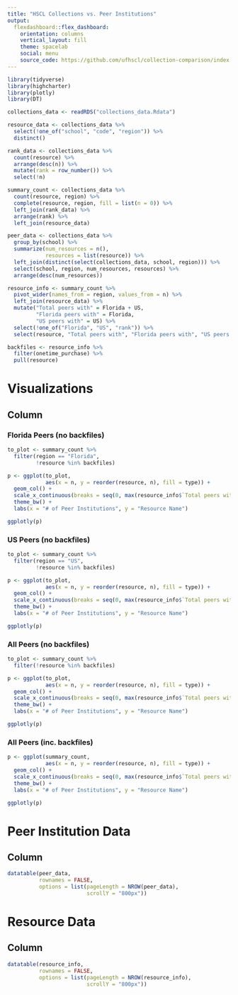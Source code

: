 ```yaml
---
title: "HSCL Collections vs. Peer Institutions"
output: 
  flexdashboard::flex_dashboard:
    orientation: columns
    vertical_layout: fill
    theme: spacelab
    social: menu
    source_code: https://github.com/ufhscl/collection-comparison/index.Rmd
---
```


```r
library(tidyverse)
library(highcharter)
library(plotly)
library(DT)

collections_data <- readRDS("collections_data.Rdata")
```

```r
resource_data <- collections_data %>%
  select(!one_of("school", "code", "region")) %>%
  distinct()

rank_data <- collections_data %>% 
  count(resource) %>%
  arrange(desc(n)) %>%
  mutate(rank = row_number()) %>%
  select(!n)

summary_count <- collections_data %>%
  count(resource, region) %>%
  complete(resource, region, fill = list(n = 0)) %>%
  left_join(rank_data) %>%
  arrange(rank) %>%
  left_join(resource_data)

peer_data <- collections_data %>%
  group_by(school) %>%
  summarize(num_resources = n(), 
            resources = list(resource)) %>%
  left_join(distinct(select(collections_data, school, region))) %>%
  select(school, region, num_resources, resources) %>%
  arrange(desc(num_resources))

resource_info <- summary_count %>%
  pivot_wider(names_from = region, values_from = n) %>%
  left_join(resource_data) %>%
  mutate("Total peers with" = Florida + US, 
         "Florida peers with" = Florida, 
         "US peers with" = US) %>%
  select(!one_of("Florida", "US", "rank")) %>%
  select(resource, "Total peers with", "Florida peers with", "US peers with", everything())

backfiles <- resource_info %>%
  filter(onetime_purchase) %>%
  pull(resource)

```

Visualizations
===================================== 

Column {.tabset .storyboard}
-------------------------------------

### Florida Peers (no backfiles)

```r
to_plot <- summary_count %>%
  filter(region == "Florida", 
         !resource %in% backfiles)

p <- ggplot(to_plot, 
            aes(x = n, y = reorder(resource, n), fill = type)) + 
  geom_col() + 
  scale_x_continuous(breaks = seq(0, max(resource_info$`Total peers with`), by = 2)) + 
  theme_bw() + 
  labs(x = "# of Peer Institutions", y = "Resource Name")

ggplotly(p)
```   

### US Peers (no backfiles)

```r
to_plot <- summary_count %>%
  filter(region == "US", 
         !resource %in% backfiles)

p <- ggplot(to_plot, 
            aes(x = n, y = reorder(resource, n), fill = type)) + 
  geom_col() + 
  scale_x_continuous(breaks = seq(0, max(resource_info$`Total peers with`), by = 2)) + 
  theme_bw() + 
  labs(x = "# of Peer Institutions", y = "Resource Name")

ggplotly(p)
```

### All Peers (no backfiles)

```r
to_plot <- summary_count %>%
  filter(!resource %in% backfiles)

p <- ggplot(to_plot, 
            aes(x = n, y = reorder(resource, n), fill = type)) + 
  geom_col() + 
  scale_x_continuous(breaks = seq(0, max(resource_info$`Total peers with`), by = 2)) + 
  theme_bw() + 
  labs(x = "# of Peer Institutions", y = "Resource Name")

ggplotly(p)
```

### All Peers (inc. backfiles)

```r
p <- ggplot(summary_count, 
            aes(x = n, y = reorder(resource, n), fill = type)) + 
  geom_col() + 
  scale_x_continuous(breaks = seq(0, max(resource_info$`Total peers with`), by = 2)) + 
  theme_bw() + 
  labs(x = "# of Peer Institutions", y = "Resource Name")

ggplotly(p)
```

Peer Institution Data {data-navmenu="Data Tables"}
=====================================

Column {data-width=800}
-----------------------------------------------------------------------

```r
datatable(peer_data, 
          rownames = FALSE, 
          options = list(pageLength = NROW(peer_data), 
                         scrollY = "800px"))
```



Resource Data {data-navmenu="Data Tables"}
===================================== 

Column {data-width=800}
-----------------------------------------------------------------------

```r
datatable(resource_info, 
          rownames = FALSE, 
          options = list(pageLength = NROW(resource_info), 
                         scrollY = "800px"))
```


